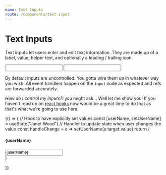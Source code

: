 ```yaml
---
name: Text Inputs
route: /components/text-input
---
```



# Text Inputs

Text inputs let users enter and edit text information. They are made up of a label, value, helper text, and optionally a leading / trailing icon.

<Playground>
  <Input label="Payment Amount" icon={Anchor} />
  <Input label="A really long label to make things extra clear for the user." />
</Playground>

By default inputs are uncontrolled. You gotta wire them up in whatever way you wish. All event handlers happen on the `input` node as expected and refs are forwarded accurately.

_How do I control my inputs?!_ you might ask... Well let me show you! If you haven't read up on [react hooks](https://reactjs.org/docs/hooks-intro.html) now would be a great time to do that as that's what we're going to use here.

<Playground column>
  {() => {
    // Hook to have explicitly set values
    const [userName, setUserName] = useState("Janet Wood")
    // Handler to update state when user changes the value
    const handleChange = e => setUserName(e.target.value)
    return (
      <div>
        <h4 style={{ marginBottom: "2rem" }}>{userName}</h4>
        <Input label="User Name" value={userName} onChange={handleChange} />
      </div>
    )

}}

</Playground>
